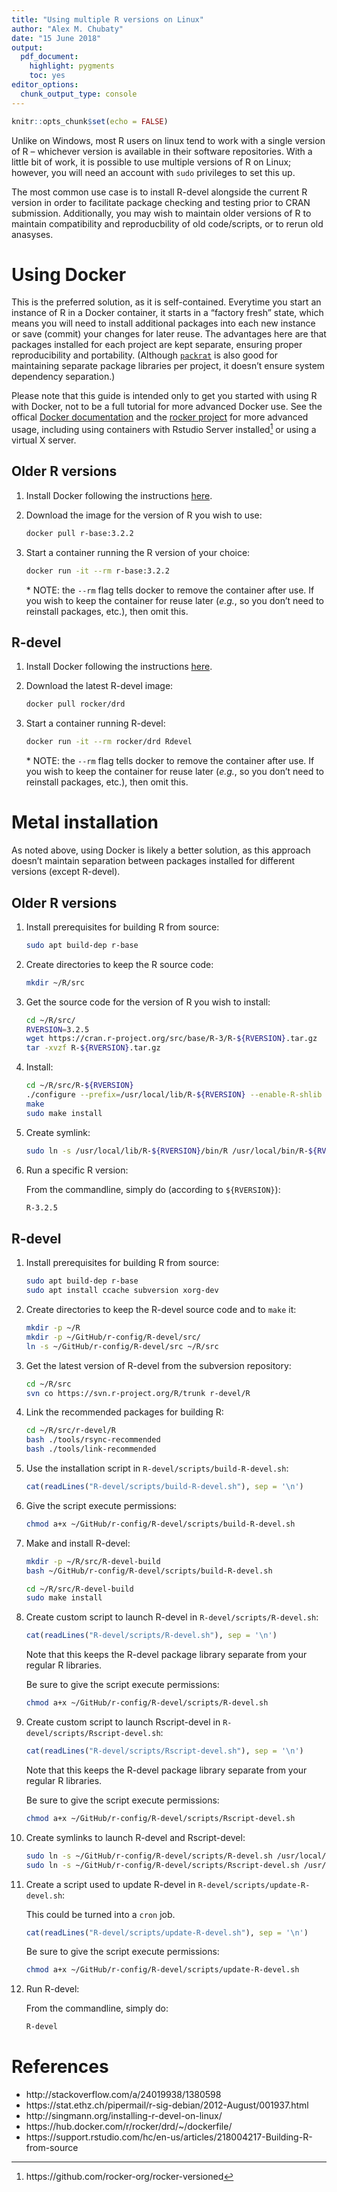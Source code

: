 ```yaml
---
title: "Using multiple R versions on Linux"
author: "Alex M. Chubaty"
date: "15 June 2018"
output: 
  pdf_document: 
    highlight: pygments
    toc: yes
editor_options: 
  chunk_output_type: console
---
```


```r
knitr::opts_chunk$set(echo = FALSE)
```

Unlike on Windows, most R users on linux tend to work with a single version of R -- whichever version is available in their software repositories.
With a little bit of work, it is possible to use multiple versions of R on Linux; however, you will need an account with `sudo` privileges to set this up.

The most common use case is to install R-devel alongside the current R version in order to facilitate package checking and testing prior to CRAN submission.
Additionally, you may wish to maintain older versions of R to maintain compatibility and reproducbility of old code/scripts, or to rerun old anasyses.

# Using Docker

This is the preferred solution, as it is self-contained.
Everytime you start an instance of R in a Docker container, it starts in a "factory fresh" state, which means you will need to install additional packages into each new instance or save (commit) your changes for later reuse.
The advantages here are that packages installed for each project are kept separate, ensuring proper reproducibility and portability.
(Although [`packrat`](https://rstudio.github.io/packrat/) is also good for maintaining separate package libraries per project, it doesn't ensure system dependency separation.)

Please note that this guide is intended only to get you started with using R with Docker, not to be a full tutorial for more advanced Docker use.
See the offical [Docker documentation](https://docs.docker.com/) and the [rocker project](https://github.com/rocker-org/rocker) for more advanced usage, including using containers with Rstudio Server installed[^1] or using a virtual X server.

[^1]: https://github.com/rocker-org/rocker-versioned

## Older R versions

1. Install Docker following the instructions [here](https://docs.docker.com/engine/installation/).

2. Download the image for the version of R you wish to use:

    ```bash
    docker pull r-base:3.2.2
    ```

3. Start a container running the R version of your choice:

    ```bash
    docker run -it --rm r-base:3.2.2
    ```
    
    \* NOTE: the `--rm` flag tells docker to remove the container after use.
    If you wish to keep the container for reuse later (*e.g.*, so you don't need to reinstall packages, etc.), then omit this.

## R-devel

1. Install Docker following the instructions [here](https://docs.docker.com/install/linux/docker-ce/ubuntu/).
2. Download the latest R-devel image:

    ```bash
    docker pull rocker/drd
    ```
3. Start a container running R-devel:

    ```bash
    docker run -it --rm rocker/drd Rdevel
    ```
    
    \* NOTE: the `--rm` flag tells docker to remove the container after use.
    If you wish to keep the container for reuse later (*e.g.*, so you don't need to reinstall packages, etc.), then omit this.

\newpage

# Metal installation

As noted above, using Docker is likely a better solution, as this approach doesn't maintain separation between packages installed for different versions (except R-devel).

## Older R versions

1. Install prerequisites for building R from source:

    ```bash
    sudo apt build-dep r-base
    ```

2. Create directories to keep the R source code:

    ```bash
    mkdir ~/R/src
    ```

3. Get the source code for the version of R you wish to install:

    ```bash
    cd ~/R/src/
    RVERSION=3.2.5
    wget https://cran.r-project.org/src/base/R-3/R-${RVERSION}.tar.gz
    tar -xvzf R-${RVERSION}.tar.gz
    ```

4. Install:

    ```bash
    cd ~/R/src/R-${RVERSION}
    ./configure --prefix=/usr/local/lib/R-${RVERSION} --enable-R-shlib --with-blas --with-lapack
    make
    sudo make install
    ```

5. Create symlink:

    ```bash
    sudo ln -s /usr/local/lib/R-${RVERSION}/bin/R /usr/local/bin/R-${RVERSION}
    ```

6. Run a specific R version:

    From the commandline, simply do (according to `${RVERSION}`):
    
    ```bash
    R-3.2.5
    ```

## R-devel

1. Install prerequisites for building R from source:

    ```bash
    sudo apt build-dep r-base
    sudo apt install ccache subversion xorg-dev
    ```

2. Create directories to keep the R-devel source code and to `make` it:

    ```bash
    mkdir -p ~/R
    mkdir -p ~/GitHub/r-config/R-devel/src/
    ln -s ~/GitHub/r-config/R-devel/src ~/R/src
    ```

3. Get the latest version of R-devel from the subversion repository:

    ```bash
    cd ~/R/src
    svn co https://svn.r-project.org/R/trunk r-devel/R 
    ```

4. Link the recommended packages for building R:

    ```bash
    cd ~/R/src/r-devel/R
    bash ./tools/rsync-recommended
    bash ./tools/link-recommended
    ```

5. Use the installation script in `R-devel/scripts/build-R-devel.sh`:

    ```r
    cat(readLines("R-devel/scripts/build-R-devel.sh"), sep = '\n')
    ```

6. Give the script execute permissions:

    ```bash
    chmod a+x ~/GitHub/r-config/R-devel/scripts/build-R-devel.sh
    ```

7. Make and install R-devel:

    ```bash
    mkdir -p ~/R/src/R-devel-build
    bash ~/GitHub/r-config/R-devel/scripts/build-R-devel.sh
    
    cd ~/R/src/R-devel-build
    sudo make install
    ```

8. Create custom script to launch R-devel in `R-devel/scripts/R-devel.sh`:

    ```r
    cat(readLines("R-devel/scripts/R-devel.sh"), sep = '\n')
    ```

    Note that this keeps the R-devel package library separate from your regular R libraries.
    
    Be sure to give the script execute permissions:
    
    ```bash
    chmod a+x ~/GitHub/r-config/R-devel/scripts/R-devel.sh
    ```

9. Create custom script to launch Rscript-devel in `R-devel/scripts/Rscript-devel.sh`:

    ```r
    cat(readLines("R-devel/scripts/Rscript-devel.sh"), sep = '\n')
    ```


    Note that this keeps the R-devel package library separate from your regular R libraries.
    
    Be sure to give the script execute permissions:
    
    ```bash
    chmod a+x ~/GitHub/r-config/R-devel/scripts/Rscript-devel.sh
    ```

10. Create symlinks to launch R-devel and Rscript-devel:

    ```bash
    sudo ln -s ~/GitHub/r-config/R-devel/scripts/R-devel.sh /usr/local/bin/R-devel
    sudo ln -s ~/GitHub/r-config/R-devel/scripts/Rscript-devel.sh /usr/local/bin/Rscript-devel
    ```

11. Create a script used to update R-devel in `R-devel/scripts/update-R-devel.sh`:

    This could be turned into a `cron` job.
    
    ```r
    cat(readLines("R-devel/scripts/update-R-devel.sh"), sep = '\n')
    ```

    Be sure to give the script execute permissions:
    
    ```bash
    chmod a+x ~/GitHub/r-config/R-devel/scripts/update-R-devel.sh
    ```

12. Run R-devel:

    From the commandline, simply do:
    
    ```bash
    R-devel
    ```

\newpage

# References

- http://stackoverflow.com/a/24019938/1380598
- https://stat.ethz.ch/pipermail/r-sig-debian/2012-August/001937.html
- http://singmann.org/installing-r-devel-on-linux/
- https://hub.docker.com/r/rocker/drd/~/dockerfile/
- https://support.rstudio.com/hc/en-us/articles/218004217-Building-R-from-source
